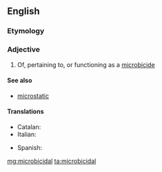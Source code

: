 ==English==

===Etymology===
{{suffix|microbicide|al}}

===Adjective===
{{en-adj}}

# Of, pertaining to, or functioning as a [[microbicide]]

====See also====
*[[microstatic]]

====Translations====
{{trans-top|of, pertaining to, or functioning as a microbicide}}
* Catalan: {{t|ca|microbicida}}
* Italian: {{t|it|microbicida}}
{{trans-mid}}
* Spanish: {{t|es|microbicida}}
{{trans-bottom}}

[[mg:microbicidal]]
[[ta:microbicidal]]
